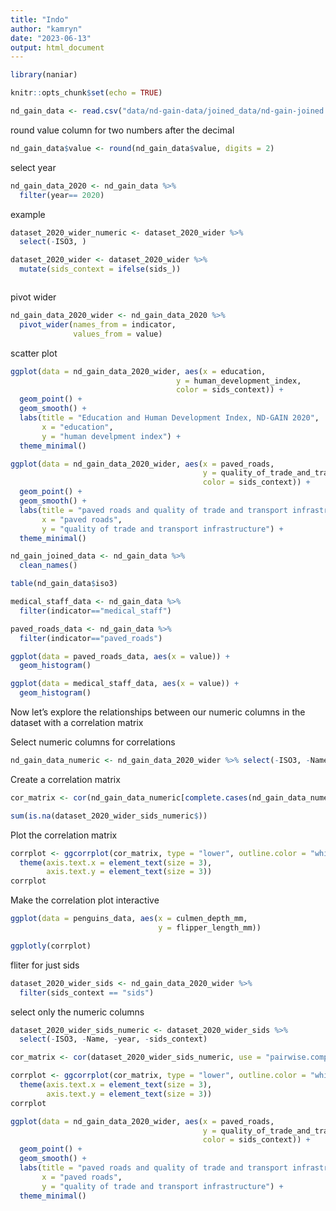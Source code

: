 ```yaml
---
title: "Indo"
author: "kamryn"
date: "2023-06-13"
output: html_document
---
```

```r
library(naniar)
```

```r
knitr::opts_chunk$set(echo = TRUE)
```

```r
nd_gain_data <- read.csv("data/nd-gain-data/joined_data/nd-gain-joined.csv")
```

round value column for two numbers after the decimal
```r
nd_gain_data$value <- round(nd_gain_data$value, digits = 2)
```

select year
```r
nd_gain_data_2020 <- nd_gain_data %>%  
  filter(year== 2020)
```

example

```r
dataset_2020_wider_numeric <- dataset_2020_wider %>% 
  select(-ISO3, )
```

```r
dataset_2020_wider <- dataset_2020_wider %>% 
  mutate(sids_context = ifelse(sids_))
```
```r

```


pivot wider
```r
nd_gain_data_2020_wider <- nd_gain_data_2020 %>% 
  pivot_wider(names_from = indicator,
              values_from = value)
```



scatter plot
```r
ggplot(data = nd_gain_data_2020_wider, aes(x = education,
                                     y = human_development_index,
                                     color = sids_context)) +
  geom_point() + 
  geom_smooth() +
  labs(title = "Education and Human Development Index, ND-GAIN 2020",
       x = "education",
       y = "human develpment index") +
  theme_minimal()

```

```r
ggplot(data = nd_gain_data_2020_wider, aes(x = paved_roads,
                                           y = quality_of_trade_and_transport_infrastructure,
                                           color = sids_context)) +
  geom_point() +
  geom_smooth() +
  labs(title = "paved roads and quality of trade and transport infrastructure, ND-GAIN 2020",
       x = "paved roads",
       y = "quality of trade and transport infrastructure") +
  theme_minimal()
```

```r
nd_gain_joined_data <- nd_gain_data %>% 
  clean_names()
```

```r
table(nd_gain_data$iso3)
```


```r
medical_staff_data <- nd_gain_data %>% 
  filter(indicator=="medical_staff")
```


```r
paved_roads_data <- nd_gain_data %>% 
  filter(indicator=="paved_roads")
```


```r

ggplot(data = paved_roads_data, aes(x = value)) +
  geom_histogram()
```


```r

ggplot(data = medical_staff_data, aes(x = value)) +
  geom_histogram()
```


Now let's explore the relationships between our numeric columns in the dataset with a correlation matrix

Select numeric columns for correlations

```r
nd_gain_data_numeric <- nd_gain_data_2020_wider %>% select(-ISO3, -Name, -year, -sids_context, -innovation)
```

Create a correlation matrix

```r
cor_matrix <- cor(nd_gain_data_numeric[complete.cases(nd_gain_data_numeric), ], use = "pairwise.complete.obs")
```
```r
sum(is.na(dataset_2020_wider_sids_numeric$))
```


Plot the correlation matrix

```r
corrplot <- ggcorrplot(cor_matrix, type = "lower", outline.color = "white") +
  theme(axis.text.x = element_text(size = 3),
        axis.text.y = element_text(size = 3))
corrplot
```
Make the correlation plot interactive

```r
ggplot(data = penguins_data, aes(x = culmen_depth_mm,
                                 y = flipper_length_mm))
```

```r
ggplotly(corrplot)
```


fliter for just sids

```r
dataset_2020_wider_sids <- nd_gain_data_2020_wider %>% 
  filter(sids_context == "sids")
```

select only the numeric columns
```r
dataset_2020_wider_sids_numeric <- dataset_2020_wider_sids %>% 
  select(-ISO3, -Name, -year, -sids_context)
```

```r
cor_matrix <- cor(dataset_2020_wider_sids_numeric, use = "pairwise.complete.obs")
```
```r
corrplot <- ggcorrplot(cor_matrix, type = "lower", outline.color = "white") +
  theme(axis.text.x = element_text(size = 3),
        axis.text.y = element_text(size = 3))
corrplot
```

```r
ggplot(data = nd_gain_data_2020_wider, aes(x = paved_roads,
                                           y = quality_of_trade_and_transport_infrastructure,
                                           color = sids_context)) +
  geom_point() +
  geom_smooth() +
  labs(title = "paved roads and quality of trade and transport infrastructure, ND-GAIN 2020",
       x = "paved roads",
       y = "quality of trade and transport infrastructure") +
  theme_minimal()
```

